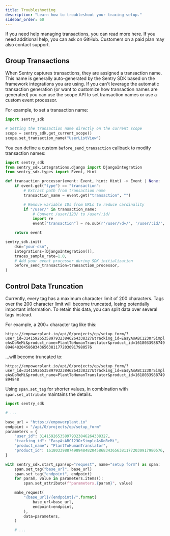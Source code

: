```yaml
---
title: Troubleshooting
description: "Learn how to troubleshoot your tracing setup."
sidebar_order: 60
---
```


If you need help managing transactions, you can read more here. If you need additional help, you can ask on GitHub. Customers on a paid plan may also contact support.

## Group Transactions

When Sentry captures transactions, they are assigned a transaction name. This name is generally auto-generated by the Sentry SDK based on the framework integrations you are using. If you can't leverage the automatic transaction generation (or want to customize how transaction names are generated) you can use the scope API to set transaction names or use a custom event processor.

For example, to set a transaction name:

```python
import sentry_sdk

# Setting the transaction name directly on the current scope
scope = sentry_sdk.get_current_scope()
scope.set_transaction_name("UserListView")
```

You can define a custom `before_send_transaction` callback to modify transaction names:

```python
import sentry_sdk
from sentry_sdk.integrations.django import DjangoIntegration
from sentry_sdk.types import Event, Hint

def transaction_processor(event: Event, hint: Hint) -> Event | None:
    if event.get("type") == "transaction":
        # Extract path from transaction name
        transaction_name = event.get("transaction", "")

        # Remove variable IDs from URLs to reduce cardinality
        if "/user/" in transaction_name:
            # Convert /user/123/ to /user/:id/
            import re
            event["transaction"] = re.sub(r'/user/\d+/', '/user/:id/', transaction_name)

    return event

sentry_sdk.init(
    dsn="your-dsn",
    integrations=[DjangoIntegration()],
    traces_sample_rate=1.0,
    # Add your event processor during SDK initialization
    before_send_transaction=transaction_processor,
)
```

## Control Data Truncation

Currently, every tag has a maximum character limit of 200 characters. Tags over the 200 character limit will become truncated, losing potentially important information. To retain this data, you can split data over several tags instead.

For example, a 200+ character tag like this:

`https://empowerplant.io/api/0/projects/ep/setup_form/?user_id=314159265358979323846264338327&tracking_id=EasyAsABC123OrSimpleAsDoReMi&product_name=PlantToHumanTranslator&product_id=161803398874989484820458683436563811772030917980576`

...will become truncated to:

`https://empowerplant.io/api/0/projects/ep/setup_form/?user_id=314159265358979323846264338327&tracking_id=EasyAsABC123OrSimpleAsDoReMi&product_name=PlantToHumanTranslator&product_id=1618033988749894848`

Using `span.set_tag` for shorter values, in combination with `span.set_attribute` maintains the details.

```python
import sentry_sdk

# ...

base_url = "https://empowerplant.io"
endpoint = "/api/0/projects/ep/setup_form"
parameters = {
    "user_id": 314159265358979323846264338327,
    "tracking_id": "EasyAsABC123OrSimpleAsDoReMi",
    "product_name": "PlantToHumanTranslator",
    "product_id": 161803398874989484820458683436563811772030917980576,
}

with sentry_sdk.start_span(op="request", name="setup form") as span:
    span.set_tag("base_url", base_url)
    span.set_tag("endpoint", endpoint)
    for param, value in parameters.items():
        span.set_attribute(f"parameters.{param}", value)

    make_request(
        "{base_url}/{endpoint}/".format(
            base_url=base_url,
            endpoint=endpoint,
        ),
        data=parameters,
    )

    # ...
```
